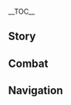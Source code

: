 {{CharacterTabs}}
{{LanguageTabs}}

__TOC__
==Story==
{{VO/Story
|character           = Kaedehara Kazuha
|language            = ko
|name                = 카에데하라 카즈하

|vo_01_01_title      = 첫 만남…
|vo_01_01_subtitle   = Hello
|vo_01_01_file       = VO_{language}{character} Hello.ogg
|vo_01_01_tx         = 「흩날리는 비바람 속에서 검을 들고 맨발로 걷네」…. 내 이름은 카에데하라 카즈하, 사방을 떠도는 낭인이지. 우리 둘 다 여행 중이니 동행하는 게 어때?
|vo_01_01_rm         = "Heutnallineun bibaram sogeseo geomeul deulgo maenballo geotne"... Nae ireumeun Kaedehara Kajuha, sabang'eul tteodeoneun nang'iniji. Uri dul da yeohaeng jung'ini donghaenghaneun ge eottae?
|vo_01_01_tl         = "Walking barefeet in a fluttering storm while holding a sword"... My name is Kaedehara Kazuha, a vagabond who wanders around. We are both traveling, so why don't we accompany each other?

|vo_02_01_title      = 잡담・자유
|vo_02_01_subtitle   = Chat: Nature
|vo_02_01_file       = VO_{language}{character} Chat - Nature.ogg
|vo_02_01_tx         = 이렇게 멋진 경치를 봤으니, 당연히 자유롭게 여행하고 싶지!
|vo_02_01_rm         = Ireoke meotjin gyeongchireul gwasseuni, dang'yeonhi jayuropge yeohaenghago sipji!
|vo_02_01_tl         = As I saw such a splendid scene like this, I definitely want to travel freely!

|vo_02_02_title      = 잡담・연주
|vo_02_02_subtitle   = Chat: Playing a Tune
|vo_02_02_file       = VO_{language}{character} Chat - Playing a Tune.ogg
|vo_02_02_tx         = 마침 옆에 나뭇잎이 있네. 한 곡 연주해줄게
|vo_02_02_rm         = Machim yeope namutipi itne. Han gok yeonjuhaejulge.
|vo_02_02_tl         = There's a leaf just there. I'll play you a song.

|vo_02_03_title      = 잡담・검술
|vo_02_03_subtitle   = Chat: Bladework
|vo_02_03_file       = VO_{language}{character} Chat - Bladework.ogg
|vo_02_03_tx         = 흩날리는 비바람 속에서 고향을 그리워하네. 이 검은… 나와 고향 사이의 유일한 연결고리야
|vo_02_03_rm         = Heutnallineun bibaram sogeseo gohyang'eul geuriwohane. I geomeun... nawa gohyang sai-ui yuilhan yeongyeolgoriya.
|vo_02_03_tl         = Missing one's hometown in fluttering storm. This sword... is the only link between me and my hometown.

|vo_03_01_title      = 비가 올 때…
|vo_03_01_subtitle   = When It Rains
|vo_03_01_file       = VO_{language}{character} When It Rains.ogg
|vo_03_01_tx         = 폭우 속을 거닐다 보면 정신이 맑아지지만, 비가 그치면 얼른 옷을 말리는 게 좋아
|vo_03_01_rm         = Pogu sogeul geonilda bomyeon jeongsini malgajijiman, biga geuchimyeon eolleun oseul mallineun ge joa.
|vo_03_01_tl         = When I walk through heavy rain, my mind gets clearer, but when the rain stops, it's best to dry the clothes as soon as possible.

|vo_03_02_title      = 번개가 칠 때…
|vo_03_02_subtitle   = When Thunder Strikes
|vo_03_02_file       = VO_{language}{character} When Thunder Strikes.ogg
|vo_03_02_tx         = 바다에서 만나는 천둥에 비하면, 이 정도는 아무것도 아니지
|vo_03_02_rm         = Badaeseo mannaneun cheondung'e bihamyeon, i jeongdoneun amugeotdo aniji.
|vo_03_02_tl         = Compared to the thunder I meet in the sea, this is nothing.

|vo_03_03_title      = 눈이 올 때…
|vo_03_03_subtitle   = When It Snows
|vo_03_03_file       = VO_{language}{character} When It Snows.ogg
|vo_03_03_tx         = 난 눈이 좋아. 눈 내린 세상은 정말 조용해서 내 단꿈을 방해하는 사람이 없거든
|vo_03_03_rm         = Nan nuni joa. Nun naerin sesang'eun jeongmal joyonghaeseo nae dankkumeul banghaehaneun sarami eopgeodeun.
|vo_03_03_tl         = I like snow. A world that snowed is so tranquil that no one disturbs my sweet dream.

|vo_03_04_title      = 햇살이 좋을 때…
|vo_03_04_subtitle   = When the Sun Is Out
|vo_03_04_file       = VO_{language}{character} When the Sun Is Out.ogg
|vo_03_04_tx         = 구름 한 점 없이 상쾌해
|vo_03_04_rm         = Gureum han jeom eopssi sangkwaehae.
|vo_03_04_tl         = It's a fresh and cloudless sky.

|vo_04_01_title      = 아침 인사…
|vo_04_01_subtitle   = Good Morning
|vo_04_01_file       = VO_{language}{character} Good Morning.ogg
|vo_04_01_tx         = 아침의 새소리는 대자연의 선물이지. 출발하자! 우리의 여정도 시작하자고
|vo_04_01_rm         = Achimui saesorineun daejayeonui seonmuriji. Culbalhaja! Uri-ui yeojeongdo sijakhajago.
|vo_04_01_tl         = Birds chirping in the morning is a gift from mother nature. Let's go! Let's start our journey, too.

|vo_04_02_title      = 점심 인사…
|vo_04_02_subtitle   = Good Afternoon
|vo_04_02_file       = VO_{language}{character} Good Afternoon.ogg
|vo_04_02_tx         = 정오의 햇볕을 쬐고 있자면 잠이 온단 말이야. 잠깐 쉴까?
|vo_04_02_rm         = Jeong'o-ui haetbyeoteul jjoego itjamyeon jami ondan mariya. Jamkkan swilkka?
|vo_04_02_tl         = Whenever I warm myself with the midday sunlight, I get sleepy. Shall we rest for a moment?

|vo_04_03_title      = 저녁 인사…
|vo_04_03_subtitle   = Good Evening
|vo_04_03_file       = VO_{language}{character} Good Evening.ogg
|vo_04_03_tx         = 고개를 들면 달이 보이고, 귓가엔 바람이 스치니. 수중에 술과 평온한 마음….<br />아름다운 밤이야
|vo_04_03_rm         = Gogaereul deulmyeon dari boigo, gwitgaen barami seuchini. Sujung'e sulgwa pyeong'onhan maeum...<br />Areumdaun bamiya.
|vo_04_03_tl         = Whenever raising one's head, the moon shows, and the wind grazes one's rim of the ear. Alcohol and peaceful minds...<br />It's a beautiful night.

|vo_04_04_title      = 굿나잇…
|vo_04_04_subtitle   = Good Night
|vo_04_04_file       = VO_{language}{character} Good Night.ogg
|vo_04_04_tx         = 바람이 멈췄어….<br />조용해서 쉴 맛 나네. 내일 보자
|vo_04_04_rm         = Barami meonchwosseo...<br />Joyonghaeseo swil mat nane. Naeil boja.
|vo_04_04_tl         = The wind stopped...<br />It's quiet, now I can rest well. See you tomorrow.

|vo_05_01_title      = 카에데하라 카즈하 자신에 대해・항해
|vo_05_01_subtitle   = About Kaedehara Kazuha: Sailing
|vo_05_01_file       = VO_{language}{character} About {character} - Sailing.ogg
|vo_05_01_tx         = 사실 바다라고 밤마다 파도가 휘몰아치는 건 아니야. 날이 좋을 땐 찰랑이는 물결에 달빛이 비치고 배 주변에 고기떼도 모여들지. 뱃머리에 앉아서 먼 곳을 바라보면, 이 여정이 아주 값지다는 생각이 들어…. 선원들의 노랫소리가 너무 커서 아쉽긴하지만, 다들 잠도 안 자나?
|vo_05_01_rm         = Sasil badarago bammada padoga hwimorachineun geon aniya. Nari joeun ttaen challang'ineun mulgyeore dalbichi bichigo bae jubyeone gogittedo moyeodeulji. Baetmeorie anjaseo meon goseul barabomyeon, i yeojeong'i aju gapjidaneun saenggagi deureo... Seonwondeul-ui noraetsoriga neomu keoseo aswipginhajiman, dadeul jamdo an jana?
|vo_05_01_tl         = It's not like the wave rages every night just because it's the sea. When the weather is nice, moonlight shines on the brimming waves and fish gather around the ship. When I sit on the bow and look to a farther place, I feel like this journey is very valuable... The singing of the sailors are too loud though, when do they even sleep?

|vo_05_02_title      = 카에데하라 카즈하 자신에 대해・귀족 무사
|vo_05_02_subtitle   = About Kaedehara Kazuha: Samurai Nobility
|vo_05_02_file       = VO_{language}{character} About {character} - Samurai Nobility.ogg
|vo_05_02_tx         = 카에데하라 가문도 예전엔 엄청 유명한 무사 집안이야. 아쉽게도 지금은 귀족이라는 껍데기만 남고 몹시 가난해졌지만…. 그래도 난 만족해. 무사한테 필요한 건 부귀한 삶이 아닌 시와 술 그리고 검이니까
|vo_05_02_rm         = Kaedehara gamundo yejeonen eomcheong yumyeonghan musa jibaniya. Aswipgedo jigeumeun gwijogiraneun kkeopdegiman namgo mopsi gananhaejyeotjiman... Geuraedo nan manjokhae. Musahante piryohan geon bugwihan salmi anin siwa sul geurigo geominikka.
|vo_05_02_tl         = The Kaedehara Clan was a very famous warrior family a long time ago. Sadly now there is only the name of an aristocrat left, and we became a lot poorer... But I am still fine with it. What a warrior needs is not a rich life, but poems, alcohol, and one's sword.

|vo_05_03_title      = 카에데하라 카즈하에 대해 알기・첫 번째
|vo_05_03_subtitle   = About Kaedehara Kazuha: I
|vo_05_03_file       = VO_{language}{character} More About {character} - 01.ogg
|vo_05_03_tx         = 나에 대해 알고 싶다고? 보다시피 난 흔히 볼 수 있는 떠돌이 무사일 뿐이야
|vo_05_03_rm         = Nae daehae algo sipdago? Bodasipi nan heunhi bol su itneun tteodori musail ppuniya.
|vo_05_03_tl         = You want to know about me? As you can see, I am just a wandering warrior who you can see quite commonly.

|vo_05_04_title      = 카에데하라 카즈하에 대해 알기・두 번째
|vo_05_04_subtitle   = About Kaedehara Kazuha: II
|vo_05_04_file       = VO_{language}{character} More About {character} - 02.ogg
|vo_05_04_tx         = 난 귀가 아주 예민해서 이런저런 소리를 들을 수 있어. 예를 들면 산을 스치는 바람 소리라던가, 구름이 걷히는 소리, 숲속의 여우가 사과를 먹는 소리, 그리고 꽃게가 거품을 내는 소리 같은 거 말이야…. 이건 내게 위험을 미리 일러주는 자연의 보살핌이지
|vo_05_04_rm         = Nan gwiga aju yeminhaeseo ireonjeoreon sorireul deureul su isseo. Yereul deulmyeon saneul seuchineun baram soriradeonga, gureumi geochineun sori, supsogui yeouga sagareul meokneun sori, geurigo kkotgega geopumeul naeneun sori gateun geo mariya... Igeon naege wiheomeul miri illeojuneun jayeonui bosalpimiji.
|vo_05_04_tl         = I have very sensitive ears, so I can hear many sounds. For example, the sound of the wind grazing against the mountains, the sound of clouds clearing, the sound of a fox in a forest eating apples, and the sound of a crab making bubbles... This is a care for me from the nature that informs me of danger in advance.

|vo_05_05_title      = 카에데하라 카즈하에 대해 알기・세 번째
|vo_05_05_subtitle   = About Kaedehara Kazuha: III
|vo_05_05_file       = VO_{language}{character} More About {character} - 03.ogg
|vo_05_05_tx         = 어렸을 땐 비 오는 걸 좋아했어. 빗소리를 들으면 항상 편안한 꿈을 꿨거든. 하지만 지금은 비만 생각하면 마음이 복잡해져…. 빗소리는 여전히 좋아하지만, 먹구름을 볼 때면 「오늘 날 재워줄 좋은 사람이 있을까」라는 생각부터 하게 되거든. 흠뻑 젖은 채로 빗소리를 듣고 있다 보면, 재채기 소리에 무드가 다 깨지기도 해
|vo_05_05_rm         = Eoryeosseul ttaen bi oneul geol joahaesseo. Bitsorireul deureumyeon hangsang pyeonanhan kkumeul kkwotgeodeun. Hajiman jigeumeun biman saenggakhamyeon maeumi bokjaphaejyeo... Bitsorineun yeojeonhi joahajiman, meokgureumeul bol ttaemyeon "Oneul nal jaewojul joeun sarami isseulkka"raneun saenggakbuteo hage doegeodeun. Heumppeok jeojeun chaero bitsorireul deutgo itda bomyeon, jaechaegi sorie mudeuga da kkaejigido hae.
|vo_05_05_tl         = When I was young, I loved rain. I always had a peaceful dream whenever I listened to rain. But when I think of rain now, my mind becomes complicated... I still love the sound of rain, but whenever I see dark clouds, I always think "Is there a good person who would let me sleep in their place today". When I listen to the sound of rain while being soaked wet, the moment is sometimes spoiled because of sneezing sounds.

|vo_05_06_title      = 카에데하라 카즈하에 대해 알기・네 번째
|vo_05_06_subtitle   = About Kaedehara Kazuha: IV
|vo_05_06_file       = VO_{language}{character} More About {character} - 04.ogg
|vo_05_06_tx         = 난 한곳에 오래 머무르지 않아. 안 그러면 「자연」과 멀어지고 검술도 둔해지거든. 항해할 수 있을 때 세계 각지를 돌며 다양한 사람을 만나보고 싶어
|vo_05_06_rm         = Nan hangose orae meomureuji ana. An geureomyeon "Jayeon"gwa meoreojigo geomsuldo dunhaejigeodeun. Hanghaehal su isseul ttae segye gakjireul dolmyeo dayanghan sarameul mannabogo sipeo.
|vo_05_06_tl         = I don't stay in one place for a long time. If I don't do that, I grow apart from "Nature" and my swordsmanship becomes dull, too. When I can sail, I want to go all around the world and meet many people.

|vo_05_07_title      = 카에데하라 카즈하에 대해 알기・다섯 번째
|vo_05_07_subtitle   = About Kaedehara Kazuha: V
|vo_05_07_file       = VO_{language}{character} More About {character} - 05.ogg
|vo_05_07_tx         = 걱정 마. 언젠가 우리가 각자의 길로 가더라도 분명 다시 만나게 될 테니까. 사람 사이의 「인연」은 그렇게 쉽게 끊어지지 않아
|vo_05_07_rm         = Geokjeong ma. Eonjenga uriga gakja-ui gillo gadeorado bunmyeong dasi mannage doel tenikka. Saram sai-ui "Inyeon"eun geureotge swipge kkeuneojiji ana.
|vo_05_07_tl         = Don't worry. Whenever we go our own ways, we will definitely meet again. A "Connection" between people doesn't break that easily.

|vo_06_01_title      = 우리에 대해・출항
|vo_06_01_subtitle   = About Us: Going Out to Sea
|vo_06_01_file       = VO_{language}{character} About Us - Going Out to Sea.ogg
|vo_06_01_tx         = 날 좋을 때 바다로 나가보지 않을래?
|vo_06_01_rm         = Nal joeun ttae badaro nagaboji anneullae?
|vo_06_01_tl         = When the weather is clear, why don't we go to the sea?

|vo_06_02_title      = 우리에 대해・자유로운 대화
|vo_06_02_subtitle   = About Us: Frank Speech
|vo_06_02_file       = VO_{language}{character} About Us - Frank Speech.ogg
|vo_06_02_tx         = 난 쿨한 사람이 좋아. 그런 사람과는 하고 싶은 말을 숨김없이 할 수 있잖아. 난 자연 속 만물의 소리를 들을 수 있어. 그 중엔 네 소리도 포함되지
|vo_06_02_rm         = Nan kulhan sarami joa. Geureon saramgwaneun hago sipeun mareul sumgimeopssi hal su itjana. Nan jayeon sok manmul-ui sorireul dereul su isseo. Geu jung'en ne sorido pohamdoeji.
|vo_06_02_tl         = I like cool people. With a person like that, I can tell them what I want to say without hiding. I can hear the sound of all things in nature. Your sound is included in that too.

|vo_07_01_title      = 「신의 눈」에 대해…
|vo_07_01_subtitle   = About the [[Vision]]
|vo_07_01_file       = VO_{language}{character} About the Vision.ogg
|vo_07_01_tx         = 내가 볼 때 신의 눈은 힘을 「증명」하는 거지, 힘의 「원천」이 아니야. 신의 눈은 계속 나아가고자 하는 인간의 소망을 상징하지만, 우리 무사들의 저력은 바로 손에 쥔 검이라고
|vo_07_01_rm         = Naega bol ttae sin-ui nuneun jimeul "Jeungmyeong"haneun geoji, himui "Woncheon"i aniya. Sin-ui nuneun gyesok na'agoja naneun ingan-ui somangeul sangjinghajiman, uri musaderui jeoryeogeun baro sone jwin geomirago.
|vo_07_01_tl         = In my point of view, a vision is "Proving" one's power, not the "Source" of power. A vision symbolizes people's wish to go further, but the potential of us warriors is the sword we have in our hands.

|vo_07_02_title      = 공유하고 싶은 것・죽도
|vo_07_02_subtitle   = Something to Share: Bamboo Blades
|vo_07_02_file       = VO_{language}{character} Something to Share - Bamboo Blades.ogg
|vo_07_02_tx         = 검도를 배우고 싶다면, 흠… 이걸 받아. 내가 방금 만든 죽도인데, 이걸 사용하면 우리 둘 다 다칠 일 없을 거야
|vo_07_02_rm         = Geomdoreul baeugo sipdamyeon, heum... igeol bada. Naega banggeum mandeun jukdoinde, igeol sayonghamyeon uri dul da dachil il eopsseul geoya.
|vo_07_02_tl         = If you want to learn kendo, hmm... take this. It's a bamboo sword I just made, if you use it, we will both not get hurt.

|vo_07_03_title      = 공유하고 싶은 것・단풍
|vo_07_03_subtitle   = Something to Share: Maple Leaves
|vo_07_03_file       = VO_{language}{character} Something to Share - Maple Leaves.ogg
|vo_07_03_tx         = 「깊은 산 속 떨어진 단풍을 밟으니 서글픈 사슴의 울음이 들려오네」…. 난 단풍이 좋아. 하지만 단풍이 붉게 물들 때면 항상 이별이 오곤 하지
|vo_07_03_rm         = "Gipeun san sok tteoreojin danpung'eul balbeuni seogeulpeun saseumui ureumi deullyeo'one"... Nan danpung'i joa. Hajiman danpung'i bulge muldeul ttaemyeon hangsang ibyeori ogon haji.
|vo_07_03_tl         = "Stepping on fallen leaves deep in the mountains, a cry of a sad deer could be heard"... I like autumn leaves. But whenever autumn leaves get red, a parting always comes.

|vo_07_04_title      = 흥미있는 일…
|vo_07_04_subtitle   = Interesting Things
|vo_07_04_file       = VO_{language}{character} Interesting Things.ogg
|vo_07_04_tx         = 갈매기야! 그만 울어! 오늘부턴 나도 떠돌이라고
|vo_07_04_rm         = Galmaegiya! Geuman ureo! Oneulbuteon nado tteodorirago.
|vo_07_04_tl         = Seagull! Please stop crying! I'm a wanderer from today, too.

|vo_08_01_title      = 북두에 대해…
|vo_08_01_subtitle   = About [[Beidou]]
|vo_08_01_file       = VO_{language}{character} About Beidou.ogg
|vo_08_01_tx         = 북두 누님은 내 은인이셔. 이나즈마에서 도망친 날 거두시고 내가 제일 어려울 때 이나즈마로 돌아갈 용기를 주셨지. 누님은 나와 선원들이 뒤를 맡길 수 있는 믿음직한 전우야
|vo_08_01_rm         = Bukdu nunimeun nae euninisyeo. Inajeumaeseo domangchin nal geodusigo naega jeil eoryeoul ttae Inajeumaro doragal yonggireul jusyeotji. Nunimeun nawa seonwondeuri dwireul matgil su itneun mideumjikhan jeonuya.
|vo_08_01_tl         = Beidou is my savior. She took care of me who ran away from Inazuma, and gave me the courage to return to Inazuma when I had my hardest times. She is a trustable comrade who me and the crew can entrust with.

|vo_08_02_title      = 고로에 대해…
|vo_08_02_subtitle   = About [[Gorou]]
|vo_08_02_file       = VO_{language}{character} About Gorou.ogg
|vo_08_02_tx         = 내가 지명 수배로 쫒기고 있을 때 저항군의 도움을 많이 받았어. 고로와는 그때 잠깐 봤는데도 기억이 강렬하게 남았지. 할 말은 하는 성격에 기쁠 때나 괴로울 때나 부하들과 함께하고, 친구를 위해서 어떤 위험이든 무릅쓰는데 나랑 아주 잘 맞더라고
|vo_08_02_rm         = Naega jimyeong subaero jjotgigo isseul ttae jeohanggunui doumeul mani badasseo. Gorowaneun geuttae jamkkan bwatneundedo gieogi gangryeolhage namajji. Hal mareun haneun seonggyeoge gippeul ttaena goeroul ttaena buhadeulgwa hamkkehago, chin'gureul wihaeseo eotteon wiheomideun mureupsseuneunde narang aju jal matdeorago.
|vo_08_02_tl         = When I was being chased due to being on the wanted list, I got lots of help from the resistance. I have only met Gorou for a short time then, but I got a strong memory from him. He does speak what he needs to speak, is together with his subordinates whenever happy or painful, and take any risk for his friends, he does fit together with me.

|vo_08_03_title      = 쿠죠 사라에 대해・태도…
|vo_08_03_subtitle   = About [[Kujou Sara]]
|vo_08_03_file       = VO_{language}{character} About Kujou Sara.ogg
|vo_08_03_tx         = 어전시합에서 내 친구를 이기다니, 실력만큼은 인정해. 하지만 그런 힘으로 앞잡이 짓이나 하며 쿠죠군을 선동해 「신의 눈」을 회수하는 건 절대 용서 못 해
|vo_08_03_rm         = Eojeonsihabeseo nae chin'gureul igidani, sillyeokmankeumeun injeonghae. Hajiman geureon himeuro apjabi jisina hamyeo Kujyoguneul seondonghae "Sin-ui Nun"eul hoesuhaneun geon jeoldae yongseo mot hae.
|vo_08_03_tl         = Defeating my friend in a duel before the throne, I do recognize her skills. But with that power, only acting as a informant, instigating the Kujou troops to retrieve "Visions", I will never forgive that.

|vo_08_04_title      = 쿠죠 사라에 대해・관점 변화…
|vo_08_04_subtitle   = About Kujou Sara: Changing Perspective
|vo_08_04_file       = VO_{language}{character} About Kujou Sara - Changing Perspective.ogg
|vo_08_04_tx         = 그렇구나, 그녀도 자신만의 신념은 있는 모양이네. 다만 소란이 잠잠해진 뒤에도 「쿠죠」 가문이 예전처럼 번성할 수 있을진 의문이야
|vo_08_04_rm         = Georeotguna, geunyeodo jasinmanui sinnyeomeun itneun moyang'ine. Daman sorani jamjamhaejin dwiedo "Kujyo" gamuni yejeoncheoreom beonseonghal su isseuljin uimuniya.
|vo_08_04_tl         = I see, she has her own belief, I guess. But after the commotion, it is questionable whether the "Kujou" Clan can prosper like old times.

|vo_08_05_title      = 라이덴 쇼군에 대해…
|vo_08_05_subtitle   = About the [[Raiden Shogun]]
|vo_08_05_file       = VO_{language}{character} About the Raiden Shogun.ogg
|vo_08_05_tx         = 이나즈마를 떠난 뒤부터 반성하며 나 자신에게 여러 번 되물었어. 라이덴 쇼군에 대한 불만이 그때의 어전시합에서 그녀가 내 친구를 베어버리던 모습 때문인지.<br />오랜 시간 생각한 결과, 아니란 걸 깨달았어. 내 친구는 그 시합에서 정정당당하게 싸우다가 죽은 거고, 라이덴 쇼군이 그를 벤 것 역시 잘못된 게 아니었지. 내가 그녀에게 불만을 가진 이유는 「안수령(眼狩令)」 때문이야. 그 누구도 타인의 소망을 박탈할 자격은 없어. 설령 「신」이라 할지라도 말이야
|vo_08_05_rm         = Inajeumareul tteonan dwibuteo banseonghamyeo na jasinege yeoreo beon doemureosseo. Raiden Syogune daehan bulmani geuttae-ui eojeonsihabeseo geunyeoga nae chingureul be'eobeorideon moseup ttaemuninji.<br />Oraen sigan saenggakhan gyeolgwa, aniran geol kkaedarasseo. Nae chinguneun geu sihabeseo jeongjeongdangdanghage ssaudaga jugeun geogo, Raiden Syoguni geureul ben geot yeoksi jalmotdoen ge anieotji. Naega geunyeoege bulmaneun gajin iyuneun "Ansuryeong" ttaemuniya. Geu nugudo tainui somang'eul baktalhal jagyeogeun eopsseo. Seollyeong "Sin"ira haljirado mariya.
|vo_08_05_tl         = After I left Inazuma, I looked back to myself and asked myself numerous times. Is my dissastifaction against the Raiden Shogun is because she cut my friend at the duel before the throne then.<br />After thinking for a long time, I realized it was not the cause. My friend died fair and square by fighting that duel, and Raiden Shogun cutting him wasn't wrong as well. The reason I got dissastified with her is because of the Vision Hunt Decree. No one has the right to deprive of others' wishes. Even if it's "God".

|vo_08_06_title      = 카미사토 아야카에 대해…
|vo_08_06_subtitle   = About [[Ayaka|Kamisato Ayaka]]
|vo_08_06_file       = VO_{language}{character} About Kamisato Ayaka.ogg
|vo_08_06_tx         = 이나즈마에 사는 사람이라면 「백로공주」라는 이름은 다들 들어봤을 거야. 카미사토 가문의 아가씨인데 그야말로 완벽하다고 할 수 있지. 개인적인 친분은 없어. 그녀는 지금의 이나즈마를 어떻게 생각하려나
|vo_08_06_rm         = Inajeumae saneun saramiramyeon "Baekrogongju"raneun ireumeun dadeul deureobwasseul geoya. Kamisato gamunui agassiinde geuyamallo wanbyeokhadago hal su itji. Gaeinjeogin chinbuneun eopsseo. Geunyeoneun jigeumui Inajeumareul eotteotge saenggakharyeona.
|vo_08_06_tl         = Anyone who lives in Inazuma must have heard of the "Shirasagi Himegimi". She is the young lady of the Kamisato Clan, you can say she is perfect. I don't have personal friendships with her. I wonder how she thinks of current Inazuma.

|vo_08_07_title      = 요이미야에 대해…
|vo_08_07_subtitle   = About [[Yoimiya]]
|vo_08_07_file       = VO_{language}{character} About Yoimiya.ogg
|vo_08_07_tx         = 저번에 요이미야가 누님한테 리월로 불꽃을 운반해달라고 했을 때 내가 직접 짐을 내렸었어. 얼마나 무겁던지! 그렇게 큰 불꽃을 만들 수 있는 사람은 요이미야가 유일할걸?
|vo_08_07_rm         = Jeobeone Yoimiyaga nunimhante Riwolro bulkkoteul unbanhaedallago haesseul ttae naega jikjeopjimeul naeryeosseosseo. Eolmana mugeopdeonji! Geureotge keun bulkkocheul mandeul su itneun sarameun Yoimiyaga yuyilhalgeol?
|vo_08_07_tl         = When Yoimiya asked Beidou to ship her fireworks to Liyue, I unloaded them myself. How heavy! It must be only Yoimiya who can make such big fireworks like that, huh?

|vo_08_08_title      = 산고노미야 코코미에 대해…
|vo_08_08_subtitle   = About [[Sangonomiya Kokomi]]
|vo_08_08_friendship = 4
|vo_08_08_quest      = Omnipresence Over Mortals
|vo_08_08_file       = VO_{language}{character} About Sangonomiya Kokomi.ogg
|vo_08_08_tx         = 내가 저항군에 있을 때, 주변의 동료들은 모두 산고노미야 님을 존경했어. 그분은 병력을 아끼는 마음으로 사상자가 많이 나오는 계획은 되도록 피하셨지. 그래서 항상 최소한의 대가로 승리할 수 있었어. 와타츠미섬의 정무와 외교까지 총괄하신다던데, 너무 바쁘시지 않을까…
|vo_08_08_rm         = Naega jeohanggune isseul ttae, jubyeonui dongryodereul modu Sangonomiya nimeul jongyeonghaesseo. Geubuneun byeongryeogeul akkineun maeumeuro sasangjaga mani naoneun gyehoegeun doedorok pihasyeotji. Geuraeso hangsang choesohanui daegaro seungrihal su isseosseo. Watacheumiseom-ui jeongmuwa oegyokkaji chonggwalhasindadeonde, neomu bappeusiji aneulkka...
|vo_08_08_tl         = When I was in the resistance, all my colleagues respected Her Excellency. She tried to avoid plans where many casualties happen as much as possible to save military strength. So she could always win with the minimum price. I heard that she handles Watatsumi Island's state affairs and diplomacy, won't she be too busy...

|vo_08_09_title      = 시카노인 헤이조에 대해…
|vo_08_09_subtitle   = About [[Shikanoin Heizou]]
|vo_08_09_friendship = 4
|vo_08_09_file       = VO_{language}{character} About Shikanoin Heizou.ogg
|vo_08_09_tx         = 내 탐정 친구는 평소에는 소탈하고 즉흥적인 성격이지만, 사건을 처리할 때는 그를 둘러싸고 있던 활기 넘치는 바람조차 예리하고 날카로워진다니까. 정말 존경스러워
|vo_08_09_rm         = Nae tamjeong chin'guneun pyeongsoeneun sotalhago jeukheungjeogin seonggyeogijiman, sageoneul cheorihal ttaeneun geureul dulleossago itdeon hwalgi neomchineun baramjocha yerihago nalkarowojindanikka. Jeongmal jongyeongseureowo.
|vo_08_09_tl         = My detective friend is easygoing and extemporaneous most of the time, but when handling a case, the lively wind that covered him turns sharp. I respect him a lot.

|vo_10_01_title      = 카에데하라 카즈하의 취미…
|vo_10_01_subtitle   = Kaedehara Kazuha's Hobbies
|vo_10_01_file       = VO_{language}{character} Hobbies.ogg
|vo_10_01_tx         = 정오의 햇볕에 따뜻해진 바위에서 한숨 자면, 깨어났을 때 목적없는 여정을 계속할 수 있어. 난 검만 있다면 어디든 갈 수 있다고
|vo_10_01_rm         = Jeong'o-ui haetbyeote ttatteuthajin bawieseo hansum jamyeon, kkae'eonasseul ttae mokjeokeopneun yeojeong'eul gyesokhal su isseo. Nan geomman itdamyeon eodideun gal su itdago.
|vo_10_01_tl         = Sleeping for a while in a warmed rock by the midday sunlight, I can continue my purposeless journey when I wake up. With my sword, I can go anywhere.

|vo_10_02_title      = 카에데하라 카즈하의 고민…
|vo_10_02_subtitle   = Kaedehara Kazuha's Troubles
|vo_10_02_file       = VO_{language}{character} Troubles.ogg
|vo_10_02_tx         = 폭풍이 몰아칠 때면 「자연」의 소리도 소란스러워서 귀가 먹먹해져. 밤에 그러면, 뒤척이다 잠을 한숨도 못 자서 골머리 앓는다니까
|vo_10_02_rm         = Pokpung'i morachil ttaemyeon "Jayeon"-ui sorido soranseureowoseo gwiga meokmeokhaejyeo. Bame geureomyeon, dwicheogida jameul hansumdo mot jaseo golmeori alneundanikka.
|vo_10_02_tl         = Whenever a storm rages, the sound of "Nature" gets loud that my ears get deaf. When it happens at night, I toss and turn that I cannot sleep for a moment, such a bother.

|vo_10_03_title      = 좋아하는 음식…
|vo_10_03_subtitle   = Favorite Food
|vo_10_03_file       = VO_{language}{character} Favorite Food.ogg
|vo_10_03_tx         = 바다에서 가장 쉽게 얻을 수 있는 식자재는 바로 생선이야. 생선을 맛있게 요리하는 방법은 바다 위를 모험하는 모든 사람의 고민이지. 기회 되면 너한테도 내 솜씨 좀 보여주고 싶네
|vo_10_03_rm         = Badaeseo gajang swipge eodeul su itneun sikjajaeneun baro saengseoniya. Saengseoneul masitge yorihaneun bangbeobeun bada wireul moheomhaneun modeun saram-ui gominiji. Gihoe doemyeon neohantedo nae somssi jom boyeojugo sipne.
|vo_10_03_tl         = The easiest ingredient you can get from the sea is fish. To deliciously cook fish is the concerns of everyone who adventures on the sea. Whenever there is an opportunity, I want to show you my skills.

|vo_10_04_title      = 싫어하는 음식…
|vo_10_04_subtitle   = Least Favorite Food
|vo_10_04_file       = VO_{language}{character} Least Favorite Food.ogg
|vo_10_04_tx         = 난 막만든 건 별로 안 좋아해. 평범한 생선이라도 가능한 한 맛있게 먹어 줘야지. 음식이라면 응당 몸도 마음도 좋아지라고 먹는 건데 대충 때워서야 되겠어?
|vo_10_04_rm         = Nan makmandeun geon byello an joahae. Pyeongbeomhan saengseonirado ganeunghan han masitge meogeo jwoyaji. Eumsigiramyeon eungdang momdo maeumdo joajirago meokneun geonde daechung ttaewoseoya doegesseo?
|vo_10_04_tl         = I don't like food that is carelessly made. Even though it is an ordinary fish, you must eat it deliciously. Food is eaten to make both your body and mind better, should we just make do with it?

<!-- Receiving a Gift -->
|vo_11_01_title      = 선물 획득・첫 번째
|vo_11_01_subtitle   = Receiving a Gift: I
|vo_11_01_file       = VO_{language}{character} Receiving a Gift - 01.ogg
|vo_11_01_tx         = 생선으로 이런 맛을 낼 수 있다니, 솜씨가 대단하네
|vo_11_01_rm         = Saengseoneuro ireon maseul nael su itdani, somssiga daedanhane.
|vo_11_01_tl         = It's such an amazing skill that you can make a taste like this with fish.

|vo_11_02_title      = 선물 획득・두 번째
|vo_11_02_subtitle   = Receiving a Gift: II
|vo_11_02_file       = VO_{language}{character} Receiving a Gift - 02.ogg
|vo_11_02_tx         = 네 요리는 배를 채워줄 뿐 아니라 큰 위로가 되어주기도 해
|vo_11_02_rm         = Ne yorineun baereul chaewojul ppun anira keun wiroga doe'eojugido hae.
|vo_11_02_tl         = Your food not only fills one's stomach but also becomes a big comfort as well.

|vo_11_03_title      = 선물 획득・세 번째
|vo_11_03_subtitle   = Receiving a Gift: III
|vo_11_03_file       = VO_{language}{character} Receiving a Gift - 03.ogg
|vo_11_03_tx         = 좀 쉴래? 마음이 힘들면 요리도 맛을 잃기 마련이야
|vo_11_03_rm         = Jom swillae? Maeumi himdeulmyeon yorido maseul ilki maryeoniya.
|vo_11_03_tl         = Would you like to rest for a bit? When one has a tough mind, their cooking loses the taste, too.

|vo_12_01_title      = 생일…
|vo_12_01_subtitle   = Birthday
|vo_12_01_file       = VO_{language}{character} Birthday.ogg
|vo_12_01_tx         = 하암… 오늘이 네 생일이란 걸 알고 특별히 시를 한 수 지었는데, 재능이 없어서 며칠 밤을 생각했는데도 두 줄밖에 못 썼지 뭐야.<br />일단 읊어줄게. 「세월이 흘러 해가 바뀌고, 학과 구름이 생일을 축하해주네」…. 어, 잠깐 조용히 해봐. 영감이 떠올랐어. 마지막은… 「타향에 옛 벗이 있네」, 어때?<br />생일 축하해. 같이… 간식 먹으러 가자
|vo_12_01_rm         = Haam... Oneuri ne saeng'ilran geol algo teukbyeolhi sireul han su jieotneunde, jaeneung'i eopsseoso myeochil bameul saenggakhaetneundedo du julbakke mot sseotji mwoya.<br />Ildan eulpeojulge. "Sewori heulleo haega bakkwigo, hakgwa gureumi saeng'ireul chukhahaejune"... Eo, jamkkan joyonghi haebwa. Yeonggami tteo'ollasseo. Majimageun... "Tahyang'e yet beosi itne", eottae?<br />Saeng'il chukhahae. Gachi... gansik meogeureo gaja.
|vo_12_01_tl         = Yawn... I found out today is your birthday and specially wrote a poem, but I could only write two lines even though I thought for a few nights due to my lack of skill.<br />I'll anyway recite it to you. "Time flows, the year changes, and crane and clouds congratulate your birthday"... Uhh, be quiet for a moment. I have an inspiration. The last will be... "An old friend is in a place away from home", what do you think of it?<br />Happy birthday. Let's... go eat snacks together.

|vo_13_01_title      = 돌파의 느낌・기
|vo_13_01_subtitle   = Feelings About Ascension: Intro
|vo_13_01_file       = VO_{language}{character} Feelings About Ascension -  01.ogg
|vo_13_01_tx         = 이 검, 더 날카로워졌어
|vo_13_01_rm         = I geom, deo nalkarowojyeosseo.
|vo_13_01_tl         = This sword, it became sharper.

|vo_13_02_title      = 돌파의 느낌・승
|vo_13_02_subtitle   = Feelings About Ascension: Building Up
|vo_13_02_file       = VO_{language}{character} Feelings About Ascension -  02.ogg
|vo_13_02_tx         = 눈 내리는 소리는 아주 작아서 안 들리지만… 지금의 나라면, 들릴지도 모르겠어
|vo_13_02_rm         = Nun naerineun sorineun aju jagaseo an deullijiman... jigeumui haramyeon, deulliljido moreugesseo.
|vo_13_02_tl         = The sound of snow is so small that it's hard to listen to it... but if it were me now, I maybe can hear it.

|vo_13_03_title      = 돌파의 느낌・전
|vo_13_03_subtitle   = Feelings About Ascension: Climax
|vo_13_03_file       = VO_{language}{character} Feelings About Ascension -  03.ogg
|vo_13_03_tx         = 파도가 거칠게 몰아치고 있어. 나도 더 강해져야지
|vo_13_03_rm         = Padoga geochilge morachigo isseo. Nado deo ganghaejyeoyaji.
|vo_13_03_tl         = The waves are raging. I must become stronger.

|vo_13_04_title      = 돌파의 느낌・결
|vo_13_04_subtitle   = Feelings About Ascension: Conclusion
|vo_13_04_file       = VO_{language}{character} Feelings About Ascension -  04.ogg
|vo_13_04_tx         = 세상을 살다 보면 다양한 고민이 있기 마련이지. 하지만 너와 만난 뒤로 무예든 내면이든 새롭게 성장했어. 앞으로의 인생도 더 자유롭겠지?
|vo_13_04_rm         = Sesang'eul salda bomyeon dayanghan gomini itgi maryeoniji. Hajiman neowa mannan dwiro muyedeun naemyeonideun saeropge seongjanghaesseo. Apeuroui insaengdo deo jayuropgetji?
|vo_13_04_tl         = Whenever one lives in this world, they ought to have various concerns. But after I met you, my martial arts and my inner side grew newly. My life from now on will be more free, right?
}}

==Combat==
{{Combat VO
|character           = Kaedehara Kazuha
|language            = ko

|skill_1_tx          = 일어나라!
|skill_1_tl          = Rise!
|skill_1_rm          = Ireonara!
|skill_2_tx          = 하앗!
|skill_2_tl          = Haah!
|skill_2_rm          = Haat!
|skill_3_tx          = 바람을 타고!
|skill_3_tl          = Riding the wind!
|skill_3_rm          = Barameul tago!
|skill_4_tx          = ''(Hold)'' 바람과 함께
|skill_4_tl          = With the wind.
|skill_4_rm          = Baramgwa hamkke.
|skill_5_tx          = ''(Hold)'' 바람이 맘을 알아주네
|skill_5_tl          = The wind recognizes my mind.
|skill_5_rm          = Barami mameul arajune.
|skill_6_tx          = ''(Hold)'' 자유롭게!
|skill_6_tl          = Freely!
|skill_6_rm          = Jayuropge!

|burst_1_tx          = 구름이 숨고… 기러기가 우네!
|burst_1_tl          = The cloud hides... and wild geese cry!
|burst_1_rm          = Gureumi sumgo... gireogiga une!
|burst_2_tx          = 바람을 타고 구름이 가도록
|burst_2_tl          = Let the cloud ride the wind.
|burst_2_rm          = Barameul tago gureumi gadorok.
|burst_3_tx          = 낙엽이 지는 게 안타깝도다
|burst_3_tl          = Such a shame to see the leaves fall.
|burst_3_rm          = Nagyeobi jineun ge antakkapdoda.

|sprint-s_1_tx       = 출발할 때가 됐어
|sprint-s_1_tl       = It's time to depart.
|sprint-s_1_rm       = Chulbalhal ttaega dwaesseo.
|sprint-s_2_file     = Sprint Start 02,Sprint Start 03

|glider_1_tx         = 풍향을 따라
|glider_1_tl         = Following the direction of the wind.
|glider_1_rm         = Punghyang'eul ttara.
|glider_2_file       = Deploying Wind Glider 02,Deploying Wind Glider 03

|chest_1_tx          = 만족스러워
|chest_1_tl          = I'm satisfied.
|chest_1_rm          = Manjokseureowo.
|chest_2_tx          = 세상이 주는 선물이야
|chest_2_tl          = It's a present from the world.
|chest_2_rm          = Sesang'i juneun seonmuriya.
|chest_3_tx          = 우연히 발견한 보물은 여행의 묘미지
|chest_3_tl          = A treasure found by chance is the charm of travelling.
|chest_3_rm          = Uyeonhi balgyeonhan bomureun yeohaeng-ui myomiji.

|low-hp_1_tx         = 후, 제법이네…
|low-hp_1_tl         = Phew, that's better than expected...
|low-hp_1_rm         = Hu, jebeobine...
|low-hp_2_tx         = 침착하자
|low-hp_2_tl         = Stay calm.
|low-hp_2_rm         = Chimchakhaja.
|low-hp_3_tx         = 집중해!
|low-hp_3_tl         = Focus!
|low-hp_3_rm         = Jipjunghae!

<!-- Ally at Low HP -->
|ally-low-hp_1_tx    = 내가 지켜줄 차례야!
|ally-low-hp_1_tl    = It's time for me to protect!
|ally-low-hp_1_rm    = Naega jikyeojul charyeya!
|ally-low-hp_2_tx    = 뒤는 내게 맡겨
|ally-low-hp_2_tl    = Leave the rest to me.
|ally-low-hp_2_rm    = Dwineun naege matgyeo.

|fallen_1_tx         = 유감이야…
|fallen_1_tl         = Such a pity...
|fallen_1_rm         = Yugamiya...
|fallen_2_tx         = 다음엔… 절대…
|fallen_2_tl         = Next time... Never...
|fallen_2_rm         = Daeumen... Jeoldae...
|fallen_3_tx         = 끝난 건가…
|fallen_3_tl         = Is it the end...
|fallen_3_rm         = Kkeutnan geon'ga...

|hit-l_1_file        = Light Hit Taken 01,Light Hit Taken 02,Light Hit Taken 03,Light Hit Taken 04,Light Hit Taken 05,Light Hit Taken 06

|hit-h_1_tx          = 괜찮…아
|hit-h_1_tl          = Fi...ne.
|hit-h_1_rm          = Gwaenchan...a.
|hit-h_2_tx          = 아파!
|hit-h_2_tl          = It hurts!
|hit-h_2_rm          = Apa!
|hit-h_3_file        = Heavy Hit Taken 03,Heavy Hit Taken 04,Heavy Hit Taken 05,Heavy Hit Taken 06

|join_1_tx           = 나도 껴줄라고?
|join_1_tl           = You're letting me in too?
|join_1_rm           = Nado kkeyojullago?
|join_2_tx           = 빨리 출발하자
|join_2_tl           = Let's go fast.
|join_2_rm           = Ppalli chulbalhaja.
|join_3_tx           = 이대로 하지
|join_3_tl           = Let's keep it this way.
|join_3_rm           = Idaero haji.

|atk-l_1_file        = Light Attack 01,Light Attack 02,Light Attack 03,Light Attack 04,Light Attack 05,Light Attack 06,Light Attack 07

|atk-m_1_file        = Mid Attack 01,Mid Attack 02,Mid Attack 03

|atk-h_1_file        = Heavy Attack 01,Heavy Attack 02,Heavy Attack 03

|climb_1_file        = Climbing 01,Climbing 02,Climbing 03,Climbing 04,Climbing 05

|climb-b_1_file      = Climbing Breath 01,Climbing Breath 02,Climbing Breath 03

|jump_1_file         = Jumping 01,Jumping 02,Jumping 03,Jumping 04,Jumping 05
}}
<!--
Copy paste the following line in any section that does not have any voice files, change the X for the section's title:
'''Kaedehara Kazuha does not feature any XXXXXXXX Voice-Overs'''
-->

==Navigation==
{{Character Navbox|link type=vo-ko}}